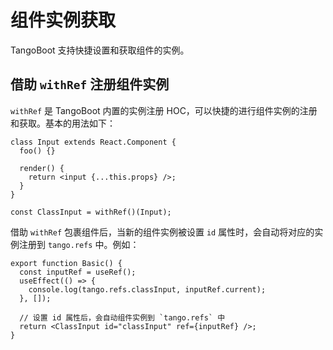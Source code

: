 # 组件实例获取

TangoBoot 支持快捷设置和获取组件的实例。

## 借助 `withRef` 注册组件实例

`withRef` 是 TangoBoot 内置的实例注册 HOC，可以快捷的进行组件实例的注册和获取。基本的用法如下：

```tsx
class Input extends React.Component {
  foo() {}

  render() {
    return <input {...this.props} />;
  }
}

const ClassInput = withRef()(Input);
```

借助 `withRef` 包裹组件后，当新的组件实例被设置 `id` 属性时，会自动将对应的实例注册到 `tango.refs` 中。例如：

```tsx
export function Basic() {
  const inputRef = useRef();
  useEffect(() => {
    console.log(tango.refs.classInput, inputRef.current);
  }, []);

  // 设置 id 属性后，会自动组件实例到 `tango.refs` 中
  return <ClassInput id="classInput" ref={inputRef} />;
}
```
